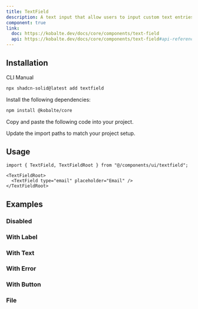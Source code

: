 ```yaml
---
title: TextField
description: A text input that allow users to input custom text entries with a keyboard.
component: true
link:
  doc: https://kobalte.dev/docs/core/components/text-field
  api: https://kobalte.dev/docs/core/components/text-field#api-reference
---
```


<ComponentPreview name="textfield-demo" />

## Installation

<Tabs defaultValue="cli">

<TabsList>
  <TabsTrigger value="cli">CLI</TabsTrigger>
  <TabsTrigger value="manual">Manual</TabsTrigger>
  <TabsIndicator class="bg-primary" />
</TabsList>

<TabsContent value="cli">

```bash
npx shadcn-solid@latest add textfield
```

</TabsContent>

<TabsContent value="manual">

<Steps>

<Step>Install the following dependencies:</Step>

```bash
npm install @kobalte/core
```

<Step>Copy and paste the following code into your project.</Step>

<ComponentSource name="textfield" />

<Step>Update the import paths to match your project setup.</Step>

</Steps>

</TabsContent>

</Tabs>

## Usage

```tsx
import { TextField, TextFieldRoot } from "@/components/ui/textfield";
```

```tsx
<TextFieldRoot>
  <TextField type="email" placeholder="Email" />
</TextFieldRoot>
```

## Examples

### Disabled

<ComponentPreview name="textfield-disabled" />

### With Label

<ComponentPreview name="textfield-with-label" />

### With Text

<ComponentPreview name="textfield-with-text" />

### With Error

<ComponentPreview name="textfield-with-error" />

### With Button

<ComponentPreview name="textfield-with-button" />

### File

<ComponentPreview name="textfield-file" />
